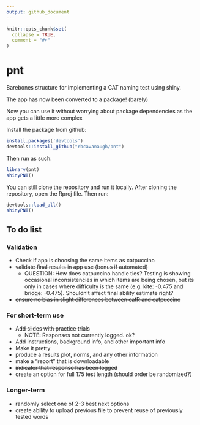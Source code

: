 ```yaml
---
output: github_document
---
```


<!-- README.md is generated from README.Rmd. Please edit that file -->

```r
knitr::opts_chunk$set(
  collapse = TRUE,
  comment = "#>"
)
```

# pnt

<!-- badges: start -->
<!-- badges: end -->

Barebones structure for implementing a CAT naming test using shiny.

The app has now been converted to a package! (barely)

Now you can use it without worrying about package dependencies as the app gets 
a little more complex

Install the package from github: 

```r
install.packages('devtools')
devtools::install_github("rbcavanaugh/pnt")
```

Then run as such:

```r
library(pnt)
shinyPNT()
```

You can still clone the repository and run it locally. After cloning the repository, 
open the Rproj file. Then run:

```r
devtools::load_all()
shinyPNT()
```


## To do list

### Validation

- Check if app is choosing the same items as catpuccino
- ~~validate final results in app use (bonus if automated)~~
  - QUESTION: How does catpuccino handle ties? Testing is showing occasional inconsistencies in which items are being chosen, but its only in cases where difficulty is the same (e.g. kite: -0.475 and bridge: -0.475). Shouldn't affect final ability estimate right? 
- ~~ensure no bias in slight differences between catR and catpuccino~~

### For short-term use

- ~~Add slides with practice trials~~
  - NOTE: Responses not currently logged. ok?
- Add instructions, background info, and other important info
- Make it pretty
- produce a results plot, norms, and any other information
- make a "report" that is downloadable
- ~~indicator that response has been logged~~
- create an option for full 175 test length (should order be randomized?)

### Longer-term

- randomly select one of 2-3 best next options
- create ability to upload previous file to prevent reuse of previously tested words
